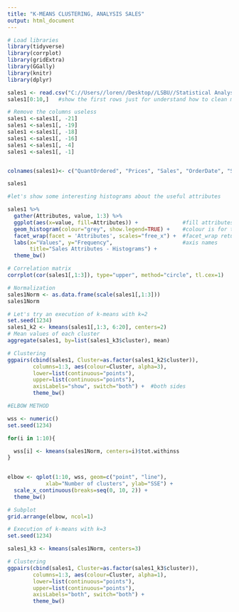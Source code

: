 ---
title: "K-MEANS CLUSTERING, ANALYSIS SALES"
output: html_document
---



```{r}
# Load libraries
library(tidyverse)
library(corrplot)
library(gridExtra)
library(GGally)
library(knitr)
library(dplyr)

```

```{r}
sales1 <- read.csv("C://Users//loren//Desktop//LSBU//Statistical Analysis//coursework1//codes//sales_data_sample.csv")
sales1[0:10,]   #show the first rows just for understand how to clean my dataset
```

```{r}
# Remove the columns useless
sales1 <-sales1[, -21]
sales1 <-sales1[, -19]
sales1 <-sales1[, -18]
sales1 <-sales1[, -16]
sales1 <-sales1[, -4]
sales1 <-sales1[, -1]


colnames(sales1)<- c("QuantOrdered", "Prices", "Sales", "OrderDate", "Status", "QTR_ID", "MonthID", "Year_ID", "ProductLine", "SuggestedPrices", "ProductCode", "CustomerName", "Phone", "AddressLine2", "CAP", "Territory", "LastName", "FirstName", "DealSize" )

sales1
```


```{r}
#let's show some interesting histograms about the useful attributes

sales1 %>%
  gather(Attributes, value, 1:3) %>%
  ggplot(aes(x=value, fill=Attributes)) +              #fill attributes for coloured the histogram
  geom_histogram(colour="grey", show.legend=TRUE) +    #colour is for the border
  facet_wrap(facet = 'Attributes', scales="free_x") +  #facet_wrap returns an histograms for each attrbutes selected
  labs(x="Values", y="Frequency",                      #axis names
       title="Sales Attributes - Histograms") +
  theme_bw()
```


```{r}
# Correlation matrix 
corrplot(cor(sales1[,1:3]), type="upper", method="circle", tl.cex=1)
```

```{r}
# Normalization
sales1Norm <- as.data.frame(scale(sales1[,1:3]))
sales1Norm
```

```{r}
# Let's try an execution of k-means with k=2
set.seed(1234)
sales1_k2 <- kmeans(sales1[,1:3, 6:20], centers=2)
# Mean values of each cluster
aggregate(sales1, by=list(sales1_k3$cluster), mean)
```

```{r}
# Clustering 
ggpairs(cbind(sales1, Cluster=as.factor(sales1_k2$cluster)),
        columns=1:3, aes(colour=Cluster, alpha=3),
        lower=list(continuous="points"),
        upper=list(continuous="points"),
        axisLabels="show", switch="both") +  #both sides
        theme_bw()
```

```{r}
#ELBOW METHOD 

wss <- numeric()
set.seed(1234)

for(i in 1:10){

  wss[i] <- kmeans(sales1Norm, centers=i)$tot.withinss
}
  

elbow <- qplot(1:10, wss, geom=c("point", "line"),
            xlab="Number of clusters", ylab="SSE") +
  scale_x_continuous(breaks=seq(0, 10, 2)) +
  theme_bw()

# Subplot
grid.arrange(elbow, ncol=1)
```

```{r}
# Execution of k-means with k=3
set.seed(1234)

sales1_k3 <- kmeans(sales1Norm, centers=3)
```

```{r}
# Clustering 
ggpairs(cbind(sales1, Cluster=as.factor(sales1_k3$cluster)),
        columns=1:3, aes(colour=Cluster, alpha=1),
        lower=list(continuous="points"),
        upper=list(continuous="points"),
        axisLabels="both", switch="both") +
        theme_bw()
```

